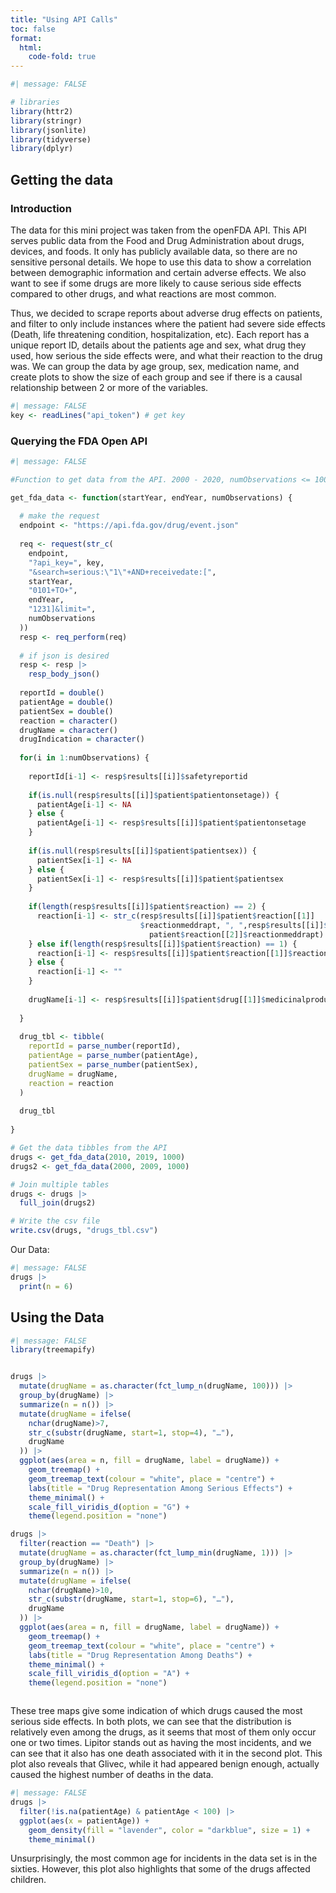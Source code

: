 ```yaml
---
title: "Using API Calls"
toc: false
format:
  html:
    code-fold: true
---
```



```r
#| message: FALSE

# libraries
library(httr2)
library(stringr)
library(jsonlite)
library(tidyverse)
library(dplyr)
```

## Getting the data
### Introduction
The data for this mini project was taken from the openFDA API. This API serves public data from the Food and Drug Administration about drugs, devices, and foods. It only has publicly available data, so there are no sensitive personal details. We hope to use this data to show a correlation between demographic information and certain adverse effects. We also want to see if some drugs are more likely to cause serious side effects compared to other drugs, and what reactions are most common.

Thus, we decided to scrape reports about adverse drug effects on patients, and filter to only include instances where the patient had severe side effects (Death, life threatening condition, hospitalization, etc). Each report has a unique report ID, details about the patients age and sex, what drug they used, how serious the side effects were, and what their reaction to the drug was. We can group the data by age group, sex, medication name, and create plots to show the size of each group and see if there is a causal relationship between 2 or more of the variables. 


```r
#| message: FALSE
key <- readLines("api_token") # get key
```


### Querying the FDA Open API
```r
#| message: FALSE

#Function to get data from the API. 2000 - 2020, numObservations <= 1000

get_fda_data <- function(startYear, endYear, numObservations) {
  
  # make the request
  endpoint <- "https://api.fda.gov/drug/event.json"
  
  req <- request(str_c(
    endpoint,  
    "?api_key=", key, 
    "&search=serious:\"1\"+AND+receivedate:[", 
    startYear, 
    "0101+TO+", 
    endYear, 
    "1231]&limit=",
    numObservations
  ))
  resp <- req_perform(req)
  
  # if json is desired
  resp <- resp |>
    resp_body_json()
  
  reportId = double()
  patientAge = double()
  patientSex = double()
  reaction = character()
  drugName = character()
  drugIndication = character()
  
  for(i in 1:numObservations) {
    
    reportId[i-1] <- resp$results[[i]]$safetyreportid
    
    if(is.null(resp$results[[i]]$patient$patientonsetage)) {
      patientAge[i-1] <- NA 
    } else {
      patientAge[i-1] <- resp$results[[i]]$patient$patientonsetage
    }
    
    if(is.null(resp$results[[i]]$patient$patientsex)) {
      patientSex[i-1] <- NA
    } else {
      patientSex[i-1] <- resp$results[[i]]$patient$patientsex
    }
    
    if(length(resp$results[[i]]$patient$reaction) == 2) {
      reaction[i-1] <- str_c(resp$results[[i]]$patient$reaction[[1]]
                             $reactionmeddrapt, ", ",resp$results[[i]]$
                               patient$reaction[[2]]$reactionmeddrapt)
    } else if(length(resp$results[[i]]$patient$reaction) == 1) {
      reaction[i-1] <- resp$results[[i]]$patient$reaction[[1]]$reactionmeddrapt
    } else {
      reaction[i-1] <- ""
    }
    
    drugName[i-1] <- resp$results[[i]]$patient$drug[[1]]$medicinalproduct
    
  }
  
  drug_tbl <- tibble(
    reportId = parse_number(reportId),
    patientAge = parse_number(patientAge),
    patientSex = parse_number(patientSex),
    drugName = drugName,
    reaction = reaction
  )
  
  drug_tbl
  
}

# Get the data tibbles from the API
drugs <- get_fda_data(2010, 2019, 1000)
drugs2 <- get_fda_data(2000, 2009, 1000)

# Join multiple tables
drugs <- drugs |> 
  full_join(drugs2)

# Write the csv file
write.csv(drugs, "drugs_tbl.csv")

```


Our Data:

```r
#| message: FALSE
drugs |> 
  print(n = 6)
```

## Using the Data

```r
#| message: FALSE
library(treemapify)


drugs |>
  mutate(drugName = as.character(fct_lump_n(drugName, 100))) |>
  group_by(drugName) |>
  summarize(n = n()) |>
  mutate(drugName = ifelse(
    nchar(drugName)>7, 
    str_c(substr(drugName, start=1, stop=4), "…"),
    drugName
  )) |>
  ggplot(aes(area = n, fill = drugName, label = drugName)) +
    geom_treemap() +
    geom_treemap_text(colour = "white", place = "centre") +
    labs(title = "Drug Representation Among Serious Effects") +
    theme_minimal() +
    scale_fill_viridis_d(option = "G") +
    theme(legend.position = "none")

drugs |>
  filter(reaction == "Death") |>
  mutate(drugName = as.character(fct_lump_min(drugName, 1))) |>
  group_by(drugName) |>
  summarize(n = n()) |>
  mutate(drugName = ifelse(
    nchar(drugName)>10, 
    str_c(substr(drugName, start=1, stop=6), "…"),
    drugName
  )) |>
  ggplot(aes(area = n, fill = drugName, label = drugName)) +
    geom_treemap() +
    geom_treemap_text(colour = "white", place = "centre") +
    labs(title = "Drug Representation Among Deaths") +
    theme_minimal() +
    scale_fill_viridis_d(option = "A") +
    theme(legend.position = "none")



```

These tree maps give some indication of which drugs caused the most serious side effects. In both plots, we can see that the distribution is relatively even among the drugs, as it seems that most of them only occur one or two times. Lipitor stands out as having the most incidents, and we can see that it also has one death associated with it in the second plot. This plot also reveals that Glivec, while it had appeared benign enough, actually caused the highest number of deaths in the data. 

```r
#| message: FALSE
drugs |>
  filter(!is.na(patientAge) & patientAge < 100) |>
  ggplot(aes(x = patientAge)) +
    geom_density(fill = "lavender", color = "darkblue", size = 1) + 
    theme_minimal()
```

Unsurprisingly, the most common age for incidents in the data set is in the sixties. However, this plot also highlights that some of the drugs affected children.




